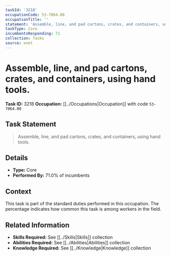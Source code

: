 ```yaml
---
taskId: '3218'
occupationCode: 53-7064.00
occupationTitle: ''
statement: 'Assemble, line, and pad cartons, crates, and containers, using hand tools.'
taskType: Core
incumbentsResponding: 71
collection: Tasks
source: onet
---
```

# Assemble, line, and pad cartons, crates, and containers, using hand tools.

**Task ID:** 3218
**Occupation:** [[../Occupations|Occupation]] with code `53-7064.00`

## Task Statement

> Assemble, line, and pad cartons, crates, and containers, using hand tools.

## Details

- **Type:** Core
- **Performed By:** 71.0% of incumbents

## Context

This task is part of the standard duties performed in this occupation. The percentage indicates how common this task is among workers in the field.

## Related Information

- **Skills Required:** See [[../Skills|Skills]] collection
- **Abilities Required:** See [[../Abilities|Abilities]] collection
- **Knowledge Required:** See [[../Knowledge|Knowledge]] collection
